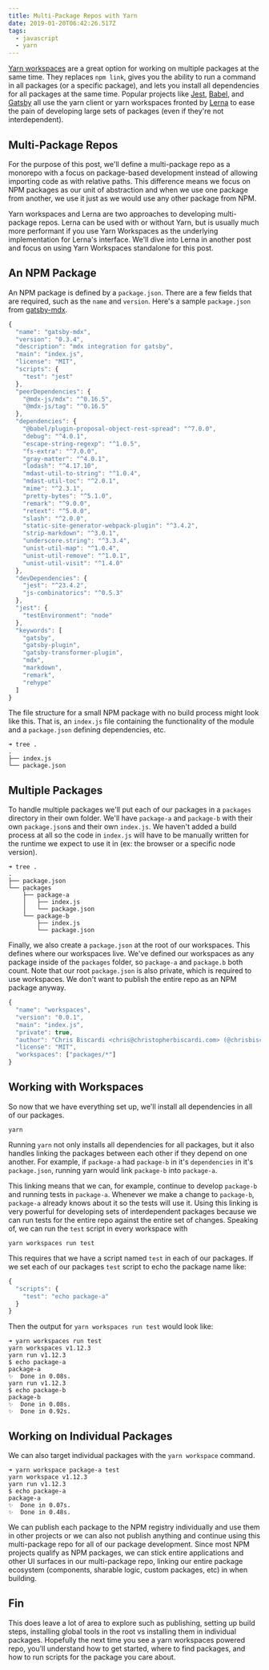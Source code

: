 ```yaml
---
title: Multi-Package Repos with Yarn
date: 2019-01-20T06:42:26.517Z
tags:
  - javascript
  - yarn
---
```

[Yarn workspaces](https://yarnpkg.com/blog/2017/08/02/introducing-workspaces/) are a great option for working on multiple packages at the same time. They replaces `npm link`, gives you the ability to run a command in all packages (or a specific package), and lets you install all dependencies for all packages at the same time. Popular projects like [Jest](https://github.com/facebook/jest/blob/647b2ad2371cc1d659bc08820be022c198c897fd/lerna.json#L5), [Babel](https://github.com/babel/babel/blob/a2e6d8e96807b15908ef3640239b5421457807f7/lerna.json#L32), and [Gatsby](https://github.com/gatsbyjs/gatsby/blob/fc2ff3503ac1ed32a4b7677b12edf4c4ea4fd050/lerna.json#L21) all use the yarn client or yarn workspaces fronted by [Lerna](https://github.com/lerna/lerna) to ease the pain of developing large sets of packages (even if they're not interdependent).

## Multi-Package Repos

For the purpose of this post, we'll define a multi-package repo as a monorepo with a focus on package-based development instead of allowing importing code as with relative paths. This difference means we focus on NPM packages as our unit of abstraction and when we use one package from another, we use it just as we would use any other package from NPM.

Yarn workspaces and Lerna are two approaches to developing multi-package repos. Lerna can be used with or without Yarn, but is usually much more performant if you use Yarn Workspaces as the underlying implementation for Lerna's interface. We'll dive into Lerna in another post and focus on using Yarn Workspaces standalone for this post.

## An NPM Package

An NPM package is defined by a `package.json`. There are a few fields that are required, such as the `name` and `version`. Here's a sample `package.json` from [gatsby-mdx](https://github.com/ChristopherBiscardi/gatsby-mdx).

```js
{
  "name": "gatsby-mdx",
  "version": "0.3.4",
  "description": "mdx integration for gatsby",
  "main": "index.js",
  "license": "MIT",
  "scripts": {
    "test": "jest"
  },
  "peerDependencies": {
    "@mdx-js/mdx": "^0.16.5",
    "@mdx-js/tag": "^0.16.5"
  },
  "dependencies": {
    "@babel/plugin-proposal-object-rest-spread": "^7.0.0",
    "debug": "^4.0.1",
    "escape-string-regexp": "^1.0.5",
    "fs-extra": "^7.0.0",
    "gray-matter": "^4.0.1",
    "lodash": "^4.17.10",
    "mdast-util-to-string": "^1.0.4",
    "mdast-util-toc": "^2.0.1",
    "mime": "^2.3.1",
    "pretty-bytes": "^5.1.0",
    "remark": "^9.0.0",
    "retext": "^5.0.0",
    "slash": "^2.0.0",
    "static-site-generator-webpack-plugin": "^3.4.2",
    "strip-markdown": "^3.0.1",
    "underscore.string": "^3.3.4",
    "unist-util-map": "^1.0.4",
    "unist-util-remove": "^1.0.1",
    "unist-util-visit": "^1.4.0"
  },
  "devDependencies": {
    "jest": "^23.4.2",
    "js-combinatorics": "^0.5.3"
  },
  "jest": {
    "testEnvironment": "node"
  },
  "keywords": [
    "gatsby",
    "gatsby-plugin",
    "gatsby-transformer-plugin",
    "mdx",
    "markdown",
    "remark",
    "rehype"
  ]
}
```

The file structure for a small NPM package with no build process might look like this. That is, an `index.js` file containing the functionality of the module and a `package.json` defining dependencies, etc.

```
➜ tree .
.
├── index.js
└── package.json
```

## Multiple Packages

To handle multiple packages we'll put each of our packages in a `packages` directory in their own folder. We'll have `package-a` and `package-b` with their own `package.json`s and their own `index.js`. We haven't added a build process at all so the code in `index.js` will have to be manually written for the runtime we expect to use it in (ex: the browser or a specific node version).

```
➜ tree .
.
├── package.json
└── packages
    ├── package-a
    │   ├── index.js
    │   └── package.json
    └── package-b
        ├── index.js
        └── package.json
```

Finally, we also create a `package.json` at the root of our workspaces. This defines where our workspaces live. We've defined our workspaces as any package inside of the `packages` folder, so `package-a` and `package.b` both count. Note that our root `package.json` is also private, which is required to use workspaces. We don't want to publish the entire repo as an NPM package anyway.

```js
{
  "name": "workspaces",
  "version": "0.0.1",
  "main": "index.js",
  "private": true,
  "author": "Chris Biscardi <chris@christopherbiscardi.com> (@chrisbiscardi)",
  "license": "MIT",
  "workspaces": ["packages/*"]
}
```

## Working with Workspaces

So now that we have everything set up, we'll install all dependencies in all of our packages.

```shell
yarn
```

Running `yarn` not only installs all dependencies for all packages, but it also handles linking the packages between each other if they depend on one another. For example, if `package-a` had `package-b` in it's `dependencies` in it's `package.json`, running yarn would link `package-b` into `package-a`. 

This linking means that we can, for example, continue to develop `package-b` and running tests in `package-a`. Whenever we make a change to `package-b`, `package-a` already knows about it so the tests will use it. Using this linking is very powerful for developing sets of interdependent packages because we can run tests for the entire repo against the entire set of changes. Speaking of, we can run the `test` script in every workspace with

```shell
yarn workspaces run test
```

This requires that we have a script named `test` in each of our packages. If we set each of our packages `test` script to echo the package name like:

```js
{
  "scripts": {
    "test": "echo package-a"
  }
}
```

Then the output for `yarn workspaces run test` would look like:

```
➜ yarn workspaces run test
yarn workspaces v1.12.3
yarn run v1.12.3
$ echo package-a
package-a
✨  Done in 0.08s.
yarn run v1.12.3
$ echo package-b
package-b
✨  Done in 0.08s.
✨  Done in 0.92s.
```

## Working on Individual Packages

We can also target individual packages with the `yarn workspace` command.

```
➜ yarn workspace package-a test
yarn workspace v1.12.3
yarn run v1.12.3
$ echo package-a
package-a
✨  Done in 0.07s.
✨  Done in 0.48s.
```

We can publish each package to the NPM registry individually and use them in other projects or we can also not publish anything and continue using this multi-package repo for all of our package development. Since most NPM projects qualify as NPM packages, we can stick entire applications and other UI surfaces in our multi-package repo, linking our entire package ecosystem (components, sharable logic, custom packages, etc) in when building.

## Fin

This does leave a lot of area to explore such as publishing, setting up build steps, installing global tools in the root vs installing them in individual packages. Hopefully the next time you see a yarn workspaces powered repo, you'll understand how to get started, where to find packages, and how to run scripts for the package you care about.
